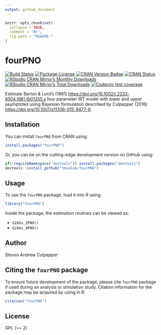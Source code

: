 ```yaml
---
output: github_document
---
```


<!-- README.md is generated from README.Rmd. Please edit that file -->

```r
knitr::opts_chunk$set(
  collapse = TRUE,
  comment = "#>",
  fig.path = "README-"
)
```

# fourPNO

<!-- badges: start -->
[![Build Status](https://travis-ci.org/tmsalab/fourPNO.svg)](https://travis-ci.org/tmsalab/fourPNO)
[![Package-License](http://img.shields.io/badge/license-GPL%20(%3E=2)-brightgreen.svg?style=flat)](http://www.gnu.org/licenses/gpl-2.0.html)
[![CRAN Version Badge](http://www.r-pkg.org/badges/version/fourPNO)](https://cran.r-project.org/package=fourPNO)
[![CRAN Status](https://cranchecks.info/badges/worst/fourPNO)](https://cran.r-project.org/web/checks/check_results_fourPNO.html)
[![RStudio CRAN Mirror's Monthly Downloads](http://cranlogs.r-pkg.org/badges/fourPNO?color=brightgreen)](http://www.r-pkg.org/pkg/fourPNO)
[![RStudio CRAN Mirror's Total Downloads](http://cranlogs.r-pkg.org/badges/grand-total/fourPNO?color=brightgreen)](http://www.r-pkg.org/pkg/fourPNO)
[![Codecov test coverage](https://codecov.io/gh/tmsalab/fourPNO/branch/master/graph/badge.svg)](https://codecov.io/gh/tmsalab/fourPNO?branch=master)
<!-- badges: end -->

Estimate Barton & Lord's (1981) <https://doi.org/10.1002/j.2333-8504.1981.tb01255.x> 
four parameter IRT model with lower and upper asymptotes using Bayesian 
formulation described by Culpepper (2016) <https://doi.org/10.1007/s11336-015-9477-6>.

## Installation

You can install `fourPNO` from CRAN using:

```r
install.packages("fourPNO")
```

Or, you can be on the cutting-edge development version on GitHub using:

```r
if(!requireNamespace("devtools")) install.packages("devtools")
devtools::install_github("tmsalab/fourPNO")
```

## Usage

To use the `fourPNO` package, load it into _R_ using:

```r
library("fourPNO")
```

Inside the package, the estimation routines can be viewed as:

- `Gibbs_2PNO()`
- `Gibbs_4PNO()`

## Author

Steven Andrew Culpepper

## Citing the `fourPNO` package

To ensure future development of the package, please cite `fourPNO`
package if used during an analysis or simulation study. Citation information
for the package may be acquired by using in *R*:

```r
citation("fourPNO")
```

## License

GPL (>= 2)
